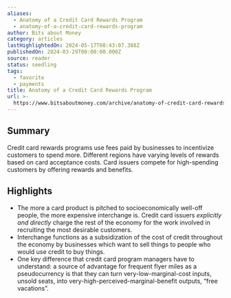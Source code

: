 ```yaml
---
aliases:
  - Anatomy of a Credit Card Rewards Program
  - anatomy-of-a-credit-card-rewards-program
author: Bits about Money
category: articles
lastHighlightedOn: 2024-05-17T08:43:07.388Z
publishedOn: 2024-03-29T00:00:00.000Z
source: reader
status: seedling
tags:
  - favorite
  - payments
title: Anatomy of a Credit Card Rewards Program
url: >-
  https://www.bitsaboutmoney.com/archive/anatomy-of-credit-card-rewards-programs/
---
```

## Summary

Credit card rewards programs use fees paid by businesses to incentivize customers to spend more. Different regions have varying levels of rewards based on card acceptance costs. Card issuers compete for high-spending customers by offering rewards and benefits.

## Highlights

- The more a card product is pitched to socioeconomically well-off people, the more expensive interchange is. Credit card issuers _explicitly and directly_ charge the rest of the economy for the work involved in recruiting the most desirable customers.
- Interchange functions as a subsidization of the cost of credit throughout the economy by businesses which want to sell things to people who would use credit to buy things.
- One key difference that credit card program managers have to understand: a source of advantage for frequent flyer miles as a pseudocurrency is that they can turn very-low-marginal-cost inputs, unsold seats, into very-high-perceived-marginal-benefit outputs, “free vacations”.
